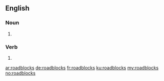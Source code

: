 ==English==

===Noun===
{{head|en|plural}}

# {{plural of|roadblock|lang=en|nocat=1}}

===Verb===
{{head|en}}
# {{en-third-person singular of|roadblock}}

[[ar:roadblocks]]
[[de:roadblocks]]
[[fr:roadblocks]]
[[ku:roadblocks]]
[[my:roadblocks]]
[[no:roadblocks]]